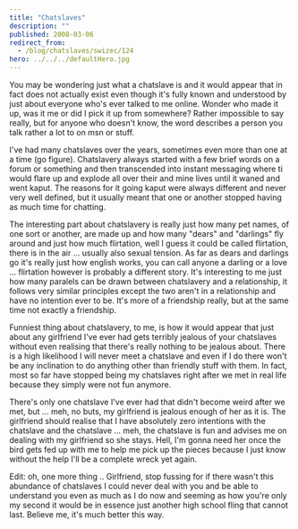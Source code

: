 ```yaml
---
title: "Chatslaves"
description: ""
published: 2008-03-06
redirect_from:
  - /blog/chatslaves/swizec/124
hero: ../../../defaultHero.jpg
---
```


You may be wondering just what a chatslave is and it would appear that in fact does not actually exist even though it's fully known and understood by just about everyone who's ever talked to me online. Wonder who made it up, was it me or did I pick it up from somewhere? Rather impossible to say really, but for anyone who doesn't know, the word describes a person you talk rather a lot to on msn or stuff.

I've had many chatslaves over the years, sometimes even more than one at a time (go figure). Chatslavery always started with a few brief words on a forum or something and then transcended into instant messaging where ti would flare up and explode all over their and mine lives until it waned and went kaput. The reasons for it going kaput were always different and never very well defined, but it usually meant that one or another stopped having as much time for chatting.

The interesting part about chatslavery is really just how many pet names, of one sort or another, are made up and how many "dears" and "darlings" fly around and just how much flirtation, well I guess it could be called flirtation, there is in the air ... usually also sexual tension. As far as dears and darlings go it's really just how english works, you can call anyone a darling or a love ... flirtation however is probably a different story. It's interesting to me just how many paralels can be drawn between chatslavery and a relationship, it follows very similar principles except the two aren't in a relationship and have no intention ever to be. It's more of a friendship really, but at the same time not exactly a friendship.

Funniest thing about chatslavery, to me, is how it would appear that just about any girlfriend I've ever had gets terribly jealous of your chatslaves without even realising that there's really nothing to be jealous about. There is a high likelihood I will never meet a chatslave and even if I do there won't be any inclination to do anything other than friendly stuff with them. In fact, most so far have stopped being my chatslaves right after we met in real life because they simply were not fun anymore.

There's only one chatslave I've ever had that didn't become weird after we met, but ... meh, no buts, my girlfriend is jealous enough of her as it is. The girlfriend should realise that I have absolutely zero intentions with the chatslave and the chatslave ... meh, the chatslave is fun and advises me on dealing with my girlfriend so she stays. Hell, I'm gonna need her once the bird gets fed up with me to help me pick up the pieces because I just know without the help I'll be a complete wreck yet again.

Edit: oh, one more thing .. Girlfriend, stop fussing for if there wasn't this abundance of chatslaves I could never deal with you and be able to understand you even as much as I do now and seeming as how you're only my second it would be in essence just another high school fling that cannot last. Believe me, it's much better this way.
